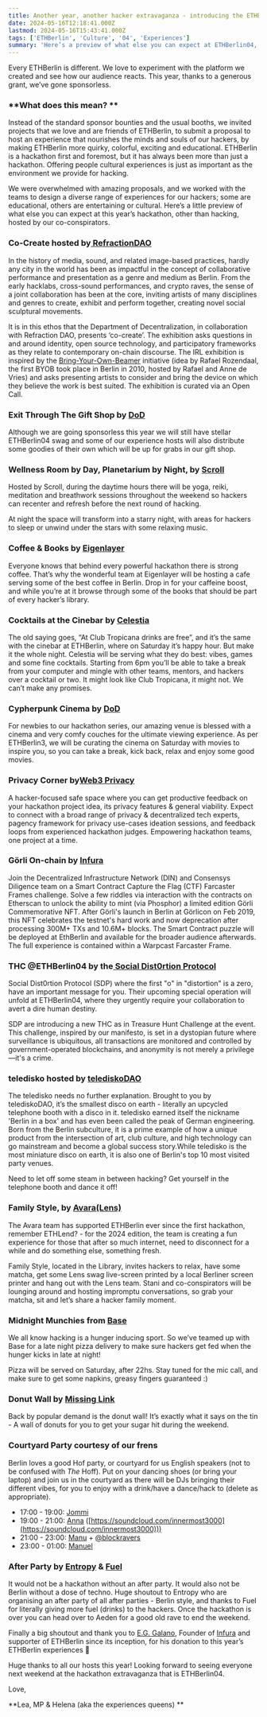 ```yaml
---
title: Another year, another hacker extravaganza - introducing the ETHBerlin04 experiences
date: 2024-05-16T12:18:41.000Z
lastmod: 2024-05-16T15:43:41.000Z
tags: ['ETHBerlin', 'Culture', '04', 'Experiences']
summary: 'Here’s a preview of what else you can expect at ETHBerlin04, other than hacking, hosted by our co-conspirators.'
---
```


Every ETHBerlin is different. We love to experiment with the platform we created and see how our audience reacts. This year, thanks to a generous grant, we’ve gone sponsorless.

### **What does this mean? **

Instead of the standard sponsor bounties and the usual booths, we invited projects that we love and are friends of ETHBerlin, to submit a proposal to host an experience that nourishes the minds and souls of our hackers, by making ETHBerlin more quirky, colorful, exciting and educational. ETHBerlin is a hackathon first and foremost, but it has always been more than just a hackathon. Offering people cultural experiences is just as important as the environment we provide for hacking.

We were overwhelmed with amazing proposals, and we worked with the teams to design a diverse range of experiences for our hackers; some are educational, others are entertaining or cultural. Here’s a little preview of what else you can expect at this year’s hackathon, other than hacking, hosted by our co-conspirators.

### Co-Create hosted by[ RefractionDAO](https://www.refractionfestival.com/)

In the history of media, sound, and related image-based practices, hardly any city in the world has been as impactful in the concept of collaborative performance and presentation as a genre and medium as Berlin. From the early hacklabs, cross-sound performances, and crypto raves, the sense of a joint collaboration has been at the core, inviting artists of many disciplines and genres to create, exhibit and perform together, creating novel social sculptural movements.

It is in this ethos that the Department of Decentralization, in collaboration with Refraction DAO, presents ‘co-create’. The exhibition asks questions in and around identity, open source technology, and participatory frameworks as they relate to contemporary on-chain discourse. The IRL exhibition is inspired by the [Bring-Your-Own-Beamer](https://www.byobworldwide.com/) initiative (idea by Rafael Rozendaal, the first BYOB took place in Berlin in 2010, hosted by Rafael and Anne de Vries) and asks presenting artists to consider and bring the device on which they believe the work is best suited. The exhibition is curated via an Open Call.

### Exit Through The Gift Shop by [DoD](https://dod.ngo/)

Although we are going sponsorless this year we will still have stellar ETHBerlin04 swag and some of our experience hosts will also distribute some goodies of their own which will be up for grabs in our gift shop.

### Wellness Room by Day, Planetarium by Night, by [Scroll](https://scroll.io/)

Hosted by Scroll, during the daytime hours there will be yoga, reiki, meditation and breathwork sessions throughout the weekend so hackers can recenter and refresh before the next round of hacking.

At night the space will transform into a starry night, with areas for hackers to sleep or unwind under the stars with some relaxing music.

### Coffee & Books by [Eigenlayer](https://www.eigenlayer.xyz/)

Everyone knows that behind every powerful hackathon there is strong coffee. That’s why the wonderful team at Eigenlayer will be hosting a cafe serving some of the best coffee in Berlin. Drop in for your caffeine boost, and while you’re at it browse through some of the books that should be part of every hacker’s library.

### Cocktails at the Cinebar by [Celestia](https://celestia.org/)

The old saying goes, “At Club Tropicana drinks are free”, and it’s the same with the cinebar at ETHBerlin, where on Saturday it’s happy hour. But make it the whole night. Celestia will be serving what they do best: vibes, games and some fine cocktails. Starting from 6pm you’ll be able to take a break from your computer and mingle with other teams, mentors, and hackers over a cocktail or two. It might look like Club Tropicana, it might not. We can’t make any promises.

### Cypherpunk Cinema by [DoD](https://dod.ngo/)

For newbies to our hackathon series, our amazing venue is blessed with a cinema and very comfy couches for the ultimate viewing experience. As per ETHBerlin3, we will be curating the cinema on Saturday with movies to inspire you, so you can take a break, kick back, relax and enjoy some good movies.

### Privacy Corner by[Web3 Privacy](https://github.com/web3privacy/web3privacy?tab=readme-ov-file)

A hacker-focused safe space where you can get productive feedback on your hackathon project idea, its privacy features & general viability. Expect to connect with a broad range of privacy & decentralized tech experts, pagency framework for privacy use-cases ideation sessions, and feedback loops from experienced hackathon judges. Empowering hackathon teams, one project at a time.

### Görli On-chain by [Infura](https://www.infura.io/)

Join the Decentralized Infrastructure Network (DIN) and Consensys Diligence team on a Smart Contract Capture the Flag (CTF) Farcaster Frames challenge. Solve a few riddles via interaction with the contracts on Etherscan to unlock the ability to mint (via Phosphor) a limited edition Görli Commemorative NFT. After Görli's launch in Berlin at Görlicon on Feb 2019, this NFT celebrates the testnet's hard work and now deprecation after processing 300M+ TXs and 10.6M+ blocks. The Smart Contract puzzle will be deployed at EthBerlin and available for the broader audience afterwards. The full experience is contained within a Warpcast Farcaster Frame.

### THC @ETHBerlin04 by the[ Social Dist0rtion Protocol](https://www.dist0rtion.com/)

Social Dist0rtion Protocol (SDP) where the first "o" in "distortion" is a zero, have an important message for you. Their upcoming special operation will unfold at ETHBerlin04, where they urgently require your collaboration to avert a dire human destiny.

SDP are introducing a new THC as in Treasure Hunt Challenge at the event. This challenge, inspired by our manifesto, is set in a dystopian future where surveillance is ubiquitous, all transactions are monitored and controlled by government-operated blockchains, and anonymity is not merely a privilege—it's a crime.

### teledisko hosted by [telediskoDAO](https://www.teledisko.com/)

The teledisko needs no further explanation. Brought to you by telediskoDAO, it’s the smallest disco on earth - literally an upcycled telephone booth with a disco in it. teledisko earned itself the nickname 'Berlin in a box' and has even been called the peak of German engineering. Born from the Berlin subculture, it is a prime example of how a unique product from the intersection of art, club culture, and high technology can go mainstream and become a global success story.​ While teledisko is the most miniature disco on earth, it is also one of Berlin's top 10 most visited party venues.

Need to let off some steam in between hacking? Get yourself in the telephone booth and dance it off!

### Family Style, by [Avara](https://twitter.com/avara)[(Lens)](https://twitter.com/LensProtocol)

The Avara team has supported ETHBerlin ever since the first hackathon, remember ETHLend? - for the 2024 edition, the team is creating a fun experience for those that after so much internet, need to disconnect for a while and do something else, something fresh.

Family Style, located in the Library, invites hackers to relax, have some matcha, get some Lens swag live-screen printed by a local Berliner screen printer and hang out with the Lens team. Stani and co-conspirators will be lounging around and hosting impromptu conversations, so grab your matcha, sit and let’s share a hacker family moment.

### Midnight Munchies from [Base ](https://www.base.org/)

We all know hacking is a hunger inducing sport. So we’ve teamed up with Base for a late night pizza delivery to make sure hackers get fed when the hunger kicks in late at night!

Pizza will be served on Saturday, after 22hs. Stay tuned for the mic call, and make sure to get some napkins, greasy fingers guaranteed :)

### Donut Wall by [Missing Link](https://missing-link.io/)

Back by popular demand is the donut wall! It’s exactly what it says on the tin - A wall of donuts for you to get your sugar hit during the weekend.

### Courtyard Party courtesy of our frens

Berlin loves a good Hof party, or courtyard for us English speakers (not to be confused with _The_ Hoff). Put on your dancing shoes (or bring your laptop) and join us in the courtyard as there will be DJs bringing their different vibes, for you to enjoy with a drink/have a dance/hack to (delete as appropriate).

- 17:00 - 19:00: [Jommi](https://twitter.com/joakimhi)
- 19:00 - 21:00: [Anna](https://twitter.com/annmehr) ([https://soundcloud.com/innermost3000](https://soundcloud.com/innermost3000)))
- 21:00 - 23:00: [Manu](https://twitter.com/ManuAlzuru) + [@blockravers](https://twitter.com/blockravers)
- 23:00 - 01:00: [Manuel](https://soundcloud.com/umcharra)

### After Party by [Entropy](https://entropy.xyz/) & [Fuel ](https://fuel.network/)

It would not be a hackathon without an after party. It would also not be Berlin without a dose of techno. Huge shoutout to Entropy who are organising an after party of all after parties - Berlin style, and thanks to Fuel for literally giving more fuel (drinks) to the hackers. Once the hackathon is over you can head over to Aeden for a good old rave to end the weekend.

Finally a big shoutout and thank you to [E.G. Galano](https://twitter.com/egalano), Founder of [Infura](https://www.infura.io/) and supporter of ETHBerlin since its inception, for his donation to this year’s ETHBerlin experiences 💛

Huge thanks to all our hosts this year! Looking forward to seeing everyone next weekend at the hackathon extravaganza that is ETHBerlin04.

Love,

**Lea, MP & Helena (aka the experiences queens) **
